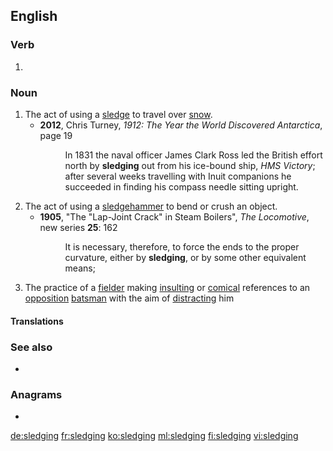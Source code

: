 ==English==

===Verb===
{{head|en|present participle}}

# {{present participle of|sledge|lang=en|nocat=1}}

===Noun===
{{wikipedia|sledging (cricket)}}
{{en-noun|~}}

# The act of using a [[sledge]] to travel over [[snow]].
#* '''2012''', Chris Turney, ''1912: The Year the World Discovered Antarctica'', page 19
#*: In 1831 the naval officer James Clark Ross led the British effort north by '''sledging''' out from his ice-bound ship, ''HMS Victory''; after several weeks travelling with Inuit companions he succeeded in finding his compass needle sitting upright.
# The act of using a [[sledgehammer]] to bend or crush an object.
#* '''1905''', "The "Lap-Joint Crack" in Steam Boilers", ''The Locomotive'', new series '''25''': 162
#*: It is necessary, therefore, to force the ends to the proper curvature, either by '''sledging''', or by some other equivalent means;
# {{lb|en|cricket}} The practice of a [[fielder]] making [[insulting]] or [[comical]] references to an [[opposition]] [[batsman]] with the aim of [[distract]]ing him

====Translations====
{{trans-top|act of using a sledge to travel}}
{{trans-mid}}
{{trans-bottom}}

{{trans-top|act of using a sledgehammer}}
{{trans-mid}}
{{trans-bottom}}

{{trans-top|(cricket) practice of a fielder making insulting references to a batsman}}
{{trans-mid}}
{{trans-bottom}}

===See also===
* {{l|en|trash-talk}}

===Anagrams===
* {{l|en|geldings}}

[[de:sledging]]
[[fr:sledging]]
[[ko:sledging]]
[[ml:sledging]]
[[fi:sledging]]
[[vi:sledging]]